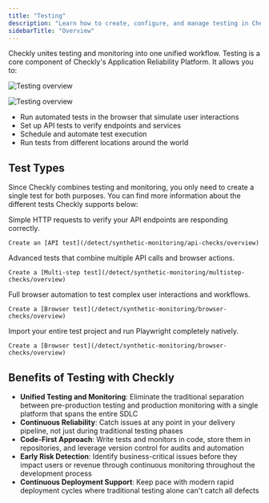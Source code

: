```yaml
---
title: "Testing"
description: "Learn how to create, configure, and manage testing in Checkly. "
sidebarTitle: "Overview"
---
```


Checkly unites testing and monitoring into one unified workflow. Testing is a core component of Checkly's Application Reliability Platform. It allows you to:

<Frame>
  <img
    className="block dark:hidden"
    src="/images/next/test-overview-light.png"
    alt="Testing overview"
  />

  <img
    className="hidden dark:block"
    src="/images/next/test-overview-dark.png"
    alt="Testing overview"
  />
</Frame>

- Run automated tests in the browser that simulate user interactions
- Set up API tests to verify endpoints and services
- Schedule and automate test execution
- Run tests from different locations around the world

## Test Types

Since Checkly combines testing and monitoring, you only need to create a single test for both purposes. You can find more information about the different tests Checkly supports below:

<AccordionGroup>
  <Accordion title="API Tests">
    Simple HTTP requests to verify your API endpoints are responding correctly.

    Create an [API test](/detect/synthetic-monitoring/api-checks/overview)
  </Accordion>
  
  <Accordion title="Multi-step Tests">
    Advanced tests that combine multiple API calls and browser actions.

    Create a [Multi-step test](/detect/synthetic-monitoring/multistep-checks/overview)
  </Accordion>
  <Accordion title="Browser Tests">
    Full browser automation to test complex user interactions and workflows.

    Create a [Browser test](/detect/synthetic-monitoring/browser-checks/overview)
  </Accordion>
  <Accordion title="Playwright Check Suites">
    Import your entire test project and run Playwright completely natively.

    Create a [Browser test](/detect/synthetic-monitoring/browser-checks/overview)
  </Accordion>
</AccordionGroup>

## Benefits of Testing with Checkly

- **Unified Testing and Monitoring**: Eliminate the traditional separation between pre-production testing and production monitoring with a single platform that spans the entire SDLC
- **Continuous Reliability**: Catch issues at any point in your delivery pipeline, not just during traditional testing phases
- **Code-First Approach**: Write tests and monitors in code, store them in repositories, and leverage version control for audits and automation
- **Early Risk Detection**: Identify business-critical issues before they impact users or revenue through continuous monitoring throughout the development process
- **Continuous Deployment Support**: Keep pace with modern rapid deployment cycles where traditional testing alone can't catch all defects